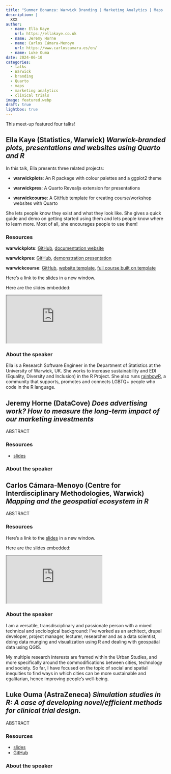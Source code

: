 ```yaml
---
title: "Summer Bonanza: Warwick Branding | Marketing Analytics | Maps | Clinical Trials"
description: |
  XXX
author:
  - name: Ella Kaye
    url: https://ellakaye.co.uk
  - name: Jeremy Horne
  - name: Carlos Cámara-Menoyo
    url: https://www.carloscamara.es/en/
  - name: Luke Ouma
date: 2024-06-10
categories:
  - talks
  - Warwick
  - branding
  - Quarto
  - maps
  - marketing analytics
  - clinical trials
image: featured.webp
draft: true
lightbox: true
---
```


This meet-up featured four talks!

## Ella Kaye (Statistics, Warwick) *Warwick-branded plots, presentations and websites using Quarto and R*

In this talk, Ella presents three related projects:

- **warwickplots**: An R package with colour palettes and a ggplot2 theme
  
- **warwickpres**: A Quarto Revealjs extension for presentations

- **warwickcourse**: A GitHub template for creating course/workshop websites with Quarto

She lets people know they exist and what they look like. She gives a quick guide and demo on getting started using them and lets people know where to learn more. Most of all, she encourages people to use them!

### Resources

**warwickplots**: [GitHub](https://github.com/Warwick-Stats-Resources/warwickplots), [documentation website](https://warwick-stats-resources.github.io/warwickplots)

**warwickpres**: [GitHub](https://github.com/Warwick-Stats-Resources/warwickpres), [demonstration presentation](https://warwick-stats-resources.github.io/warwickpres)

**warwickcourse**: [GitHub](https://github.com/Warwick-Stats-Resources/warwickcourse), [website template](https://warwick-stats-resources.github.io/warwickcourse), [full course built on template](https://warwick-stats-resources.github.io/r-packages-2024)

Here's a link to the [slides](https://warwick-stats-resources.github.io/warwickbrand-talk){target="_blank"} in a new window. 

Here are the slides embedded:

<iframe class="slide-deck ar3x2" src="https://warwick-stats-resources.github.io/warwickbrand-talk" title="Slides">
</iframe>

### About the speaker

Ella is a Research Software Engineer in the Department of Statistics at the University of Warwick, UK. She works to increase sustainability and EDI (Equality, Diversity and Inclusion) in the R Project. She also runs [rainbowR](https://rainbowr.netlify.app), a community that supports, promotes and connects LGBTQ+ people who code in the R language.

## Jeremy Horne (DataCove) *Does advertising work? How to measure the long-term impact of our marketing investments*

ABSTRACT

### Resources

- [slides](resources/Does-advertising-work.pptx)

### About the speaker

## Carlos Cámara-Menoyo (Centre for Interdisciplinary Methodologies, Warwick) *Mapping and the geospatial ecosystem in R*

ABSTRACT

### Resources

Here's a link to the [slides](https://ccamara.github.io/wrug-geospatial-ecosystem-R/2024-06-wrug-mapping.html#/title-slide){target="_blank"} in a new window. 

Here are the slides embedded:

<iframe class="slide-deck ar3x2" src="https://ccamara.github.io/wrug-geospatial-ecosystem-R/2024-06-wrug-mapping.html#/title-slide" title="Slides">
</iframe>

### About the speaker

I am a versatile, transdisciplinary and passionate person with a mixed technical and sociological background: I’ve worked as an architect, drupal developer, project manager, lecturer, researcher and as a data scientist, doing data munging and visualization using R and dealing with geospatial data using QGIS.

My multiple research interests are framed within the Urban Studies, and more specifically around the commodifications between cities, technology and society. So far, I have focused on the topic of social and spatial inequities to find ways in which cities can be more sustainable and egalitarian, hence improving people’s well-being.

## Luke Ouma (AstraZeneca) *Simulation studies in R: A case of developing novel/efficient methods for clinical trial design.*

ABSTRACT

### Resources

- [slides](resources/clinical-trials.pdf)
- [GitHub](https://github.com/oondijo/multipleBiomarkers)

### About the speaker